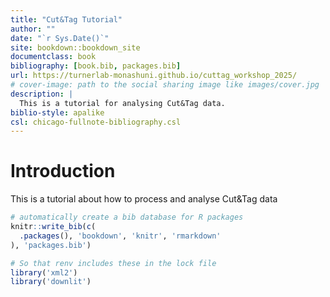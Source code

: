 ```yaml
--- 
title: "Cut&Tag Tutorial"
author: ""
date: "`r Sys.Date()`"
site: bookdown::bookdown_site
documentclass: book
bibliography: [book.bib, packages.bib]
url: https://turnerlab-monashuni.github.io/cuttag_workshop_2025/
# cover-image: path to the social sharing image like images/cover.jpg
description: |
  This is a tutorial for analysing Cut&Tag data.
biblio-style: apalike
csl: chicago-fullnote-bibliography.csl
---
```


# Introduction 
This is a tutorial about how to process and analyse Cut&Tag data


```r
# automatically create a bib database for R packages
knitr::write_bib(c(
  .packages(), 'bookdown', 'knitr', 'rmarkdown'
), 'packages.bib')

# So that renv includes these in the lock file
library('xml2')
library('downlit')
```

